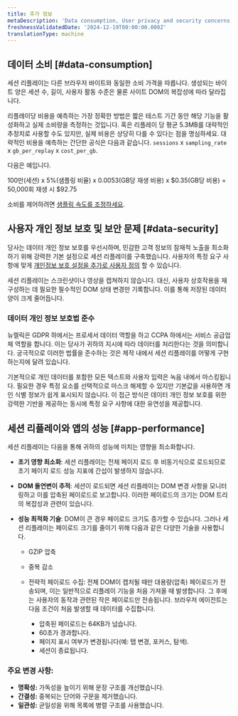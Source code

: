 ```yaml
---
title: 추가 정보
metaDescription: 'Data consumption, User privacy and security concerns.'
freshnessValidatedDate: '2024-12-19T00:00:00.000Z'
translationType: machine
---
```


## 데이터 소비 [#data-consumption]

세션 리플레이는 다른 브라우저 바이트와 동일한 소비 가격을 따릅니다. 생성되는 바이트 양은 세션 수, 길이, 사용자 활동 수준은 물론 사이트 DOM의 복잡성에 따라 달라집니다.

리플레이당 비용을 예측하는 가장 정확한 방법은 짧은 테스트 기간 동안 해당 기능을 활성화하고 실제 소비량을 측정하는 것입니다. 혹은 리플레이 당 평균 5.3MB를 대략적인 추정치로 사용할 수도 있지만, 실제 비용은 상당히 다를 수 있다는 점을 명심하세요. 대략적인 비용을 예측하는 간단한 공식은 다음과 같습니다. `sessions` x `sampling_rate` x `gb_per_replay` x `cost_per_gb`.

다음은 예입니다.

100만(세션) x 5%(샘플링 비율) x 0.0053(GB당 재생 비용) x $0.35(GB당 비용) = 50,000회 재생 시 $92.75

소비를 제어하려면 [샘플링 속도를 조정하세요](/docs/browser/browser-monitoring/browser-pro-features/session-replay/configuration/setup-session-replay/#configure-sampling-rates).

## 사용자 개인 정보 보호 및 보안 문제 [#data-security]

당사는 데이터 개인 정보 보호를 우선시하며, 민감한 고객 정보의 잠재적 노출을 최소화하기 위해 강력한 기본 설정으로 세션 리플레이를 구축했습니다. 사용자의 특정 요구 사항에 맞게 [개인정보 보호 설정을 추가로 사용자 정의](/docs/browser/browser-monitoring/browser-pro-features/session-replay/configuration/customize-privacy-settings) 할 수 있습니다.

세션 리플레이는 스크린샷이나 영상을 캡쳐하지 않습니다. 대신, 사용자 상호작용을 재구성하는 데 필요한 필수적인 DOM 상태 변경만 기록합니다. 이를 통해 저장된 데이터 양이 크게 줄어듭니다.

### 데이터 개인 정보 보호법 준수

뉴렐릭은 GDPR 하에서는 프로세서 데이터 역할을 하고 CCPA 하에서는 서비스 공급업체 역할을 합니다. 이는 당사가 귀하의 지시에 따라 데이터를 처리한다는 것을 의미합니다. 궁극적으로 이러한 법률을 준수하는 것은 제작 내에서 세션 리플레이를 어떻게 구현하는지에 달려 있습니다.

기본적으로 개인 데이터를 포함한 모든 텍스트와 사용자 입력은 녹음 내에서 마스킹됩니다. 필요한 경우 특정 요소를 선택적으로 마스크 해제할 수 있지만 기본값을 사용하면 개인 식별 정보가 쉽게 표시되지 않습니다. 이 접근 방식은 데이터 개인 정보 보호를 위한 강력한 기반을 제공하는 동시에 특정 요구 사항에 대한 유연성을 제공합니다.

## 세션 리플레이와 앱의 성능 [#app-performance]

세션 리플레이는 다음을 통해 귀하의 성능에 미치는 영향을 최소화합니다.

* **초기 영향 최소화**: 세션 리플레이는 전체 페이지 로드 후 비동기식으로 로드되므로 초기 페이지 로드 성능 지표에 간섭이 발생하지 않습니다.

* **DOM 돌연변이 추적**: 세션이 로드되면 세션 리플레이는 DOM 변경 사항을 모니터링하고 이를 압축된 페이로드로 보고합니다. 이러한 페이로드의 크기는 DOM 트리의 복잡성과 관련이 있습니다.

* **성능 최적화 기술**: DOM이 큰 경우 페이로드 크기도 증가할 수 있습니다. 그러나 세션 리플레이는 페이로드 크기를 줄이기 위해 다음과 같은 다양한 기술을 사용합니다.

  * GZIP 압축

  * 중복 감소

  * 전략적 페이로드 수집: 전체 DOM이 캡처될 때만 대용량(압축) 페이로드가 전송되며, 이는 일반적으로 리플레이 기능을 처음 가져올 때 발생합니다. 그 후에는 사용자의 동작과 관련된 작은 페이로드만 전송됩니다. 브라우저 에이전트는 다음 조건이 처음 발생할 때 데이터를 수집합니다.

    * 압축된 페이로드는 64KB가 넘습니다.
    * 60초가 경과합니다.
    * 페이지 표시 여부가 변경됩니다(예: 탭 변경, 포커스, 탐색).
    * 세션이 종료됩니다.

### 주요 변경 사항:

* **명확성:** 가독성을 높이기 위해 문장 구조를 개선했습니다.
* **간결성:** 중복되는 단어와 구문을 제거했습니다.
* **일관성:** 균일성을 위해 목록에 병렬 구조를 사용했습니다.